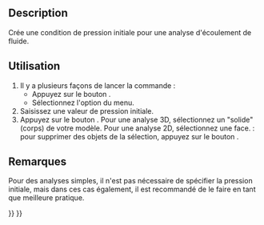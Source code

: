 <languages/>

{{Docnav/fr
|[[FEM_ConstraintInitialFlowVelocity/fr|Vitesse initiale d'écoulement]]
|[[FEM_ConstraintFlowVelocity/fr|Vitesse d'écoulement comme condition limite]]
|[[FEM_Workbench/fr|Atelier FEM]]
|IconL=FEM_ConstraintInitialFlowVelocity.svg
|IconR=FEM_ConstraintFlowVelocity.svg
|IconC=Workbench_FEM.svg
}}

{{GuiCommandContainer
|{{GuiCommand/fr
|Name=FEM ConstraintInitialPressure
|Name/fr=FEM Pression initiale
|MenuLocation=Modèle → Conditions limites de fluide → Condition de pression initiale
|Workbenches=[[FEM_Workbench/fr|FEM]]
|Version=0.21
|SeeAlso=[[FEM_ConstraintInitialFlowVelocity/fr|FEM Vitesse d'écoulement initial]]
}}{{GuiCommandFemInfo/fr
|Solvers=Elmer
}}
}}

==Description==

Crée une condition de pression initiale pour une analyse d'écoulement de fluide.

<span id="Usage"></span>
==Utilisation== 

# Il y a plusieurs façons de lancer la commande :
#* Appuyez sur le bouton {{Button|[[Image:FEM_ConstraintInitialPressure.svg|16px]] [[FEM_ConstraintInitialPressure/fr|Condition de pression initiale]]}}.
#* Sélectionnez l'option {{MenuCommand|Modèle → Conditions limites de fluide → [[Image:FEM_ConstraintInitialPressure.svg|16px]] Condition de pression initiale}} du menu.
# Saisissez une valeur de pression initiale.
# Appuyez sur le bouton {{Button|Ajouter}}. Pour une analyse 3D, sélectionnez un "solide" (corps) de votre modèle. Pour une analyse 2D, sélectionnez une face. {{Version/fr|1.1}} : pour supprimer des objets de la sélection, appuyez sur le bouton {{Button|Supprimer}}.

<span id="Notes"></span>
==Remarques== 

Pour des analyses simples, il n'est pas nécessaire de spécifier la pression initiale, mais dans ces cas également, il est recommandé de le faire en tant que meilleure pratique.


{{Docnav/fr
|[[FEM_ConstraintInitialFlowVelocity/fr|Vitesse initiale d'écoulement]]
|[[FEM_ConstraintFlowVelocity/fr|Vitesse d'écoulement comme condition limite]]
|[[FEM_Workbench/fr|Atelier FEM]]
|IconL=FEM_ConstraintInitialFlowVelocity.svg
|IconR=FEM_ConstraintFlowVelocity.svg
|IconC=Workbench_FEM.svg
}}

{{FEM_Tools_navi{{#translation:}}}}
{{Userdocnavi{{#translation:}}}}